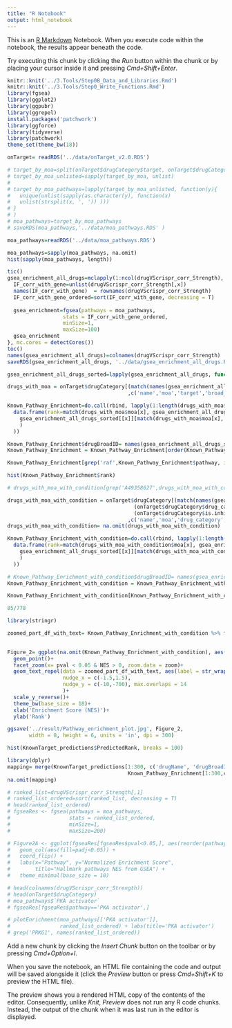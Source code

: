 ```yaml
---
title: "R Notebook"
output: html_notebook
---
```


This is an [R Markdown](http://rmarkdown.rstudio.com) Notebook. When you execute code within the notebook, the results appear beneath the code. 

Try executing this chunk by clicking the *Run* button within the chunk or by placing your cursor inside it and pressing *Cmd+Shift+Enter*. 
<!-- Identify Targets at pathway level -->
<!-- Load needed libraries, functions and data -->
```r
knitr::knit('../3.Tools/Step0B_Data_and_Libraries.Rmd')
knitr::knit('../3.Tools/Step0_Write_Functions.Rmd')
library(fgsea)
library(ggplot2)
library(ggpubr)
library(ggrepel)
install.packages('patchwork')
library(ggforce)
library(tidyverse)
library(patchwork)
theme_set(theme_bw(18))

onTarget= readRDS('../data/onTarget_v2.0.RDS')
```
<!-- MOA pathway annotation -->
```r
# target_by_moa=split(onTarget$drugCategory$target, onTarget$drugCategory$moa)
# target_by_moa_unlisted=sapply(target_by_moa, unlist)
# 
# target_by_moa_pathways=lapply(target_by_moa_unlisted, function(y){
#   unique(unlist(sapply(as.character(y), function(x)
#   unlist(strsplit(x, ', ')) )))
# }
# )
# moa_pathways=target_by_moa_pathways
# saveRDS(moa_pathways,'../data/moa_pathways.RDS' )
```
<!-- Load pathway annotation data and perform the needed preprocessing -->
```r
moa_pathways=readRDS('../data/moa_pathways.RDS')

moa_pathways=sapply(moa_pathways, na.omit)
hist(sapply(moa_pathways, length))
```
<!-- Run gene enrichment (this will take some time, ~20 mins) -->
```r
tic()
gsea_enrichment_all_drugs=mclapply(1:ncol(drugVScrispr_corr_Strength), function(x) {
  IF_corr_with_gene=unlist(drugVScrispr_corr_Strength[,x])
  names(IF_corr_with_gene)  = rownames(drugVScrispr_corr_Strength)
  IF_corr_with_gene_ordered=sort(IF_corr_with_gene, decreasing = T)
  
  gsea_enrichment=fgsea(pathways = moa_pathways,
                  stats = IF_corr_with_gene_ordered,
                  minSize=1,
                  maxSize=100)
  gsea_enrichment
}, mc.cores = detectCores())
toc()
names(gsea_enrichment_all_drugs)=colnames(drugVScrispr_corr_Strength)
saveRDS(gsea_enrichment_all_drugs, '../data/gsea_enrichment_all_drugs.RDS')

```

```r
gsea_enrichment_all_drugs_sorted=lapply(gsea_enrichment_all_drugs, function(x) x[order(x$NES, decreasing = T),] )

drugs_with_moa = onTarget$drugCategory[(match(names(gsea_enrichment_all_drugs_sorted), onTarget$drugCategory$broad_id_trimmed))
                                       ,c('name','moa','target','broad_id_trimmed')]

Known_Pathway_Enrichment=do.call(rbind, lapply(1:length(drugs_with_moa$moa), function(x)
  data.frame(rank=match(drugs_with_moa$moa[x], gsea_enrichment_all_drugs_sorted[[x]]$pathway),
    gsea_enrichment_all_drugs_sorted[[x]][match(drugs_with_moa$moa[x], gsea_enrichment_all_drugs_sorted[[x]]$pathway),]
    )
  ))

Known_Pathway_Enrichment$drugBroadID= names(gsea_enrichment_all_drugs_sorted)
Known_Pathway_Enrichment = Known_Pathway_Enrichment[order(Known_Pathway_Enrichment$rank, decreasing = F),]

Known_Pathway_Enrichment[grep('raf',Known_Pathway_Enrichment$pathway, ignore.case = T), ]

hist(Known_Pathway_Enrichment$rank)
```
```r
# drugs_with_moa_with_condition[grep('A49358627',drugs_with_moa_with_condition$broad_id_trimmed),]

drugs_with_moa_with_condition = onTarget$drugCategory[(match(names(gsea_enrichment_all_drugs_sorted), onTarget$drugCategory$broad_id_trimmed)) &
                                         (onTarget$drugCategory$drug_category == 'targeted cancer') &
                                         (onTarget$drugCategory$is.inhibitor == 'TRUE')
                                       ,c('name','moa','drug_category','target','broad_id_trimmed','is.inhibitor')]
drugs_with_moa_with_condition= na.omit(drugs_with_moa_with_condition)

Known_Pathway_Enrichment_with_condition=do.call(rbind, lapply(1:length(drugs_with_moa_with_condition$moa), function(x)
  data.frame(rank=match(drugs_with_moa_with_condition$moa[x], gsea_enrichment_all_drugs_sorted[[x]]$pathway),
    gsea_enrichment_all_drugs_sorted[[x]][match(drugs_with_moa_with_condition$moa[x], gsea_enrichment_all_drugs_sorted[[x]]$pathway),]
    )
  ))

# Known_Pathway_Enrichment_with_condition$drugBroadID= names(gsea_enrichment_all_drugs_sorted)
Known_Pathway_Enrichment_with_condition = Known_Pathway_Enrichment_with_condition[order(Known_Pathway_Enrichment_with_condition$rank, decreasing = F),]

Known_Pathway_Enrichment_with_condition[Known_Pathway_Enrichment_with_condition$rank <100,]

85/778
```

```r

library(stringr)

zoomed_part_df_with_text= Known_Pathway_Enrichment_with_condition %>% filter(pval < 0.05 & NES > 0) %>% mutate( zoom = TRUE)
    

Figure_2= ggplot(na.omit(Known_Pathway_Enrichment_with_condition), aes(y= rank, x= NES, color= pval <0.05))+
  geom_point()+
  facet_zoom(x= pval < 0.05 & NES > 0, zoom.data = zoom)+
  geom_text_repel(data = zoomed_part_df_with_text, aes(label = str_wrap(pathway, 30)),
                  nudge_x = c(-1.5,1.5),
                  nudge_y = c(-10,-700), max.overlaps = 14
                  )+
  scale_y_reverse()+
  theme_bw(base_size = 18)+
  xlab('Enrichment Score (NES)')+
  ylab('Rank')

ggsave('../result/Pathway_enrichment_plot.jpg', Figure_2,
       width = 8, height = 6, units = 'in', dpi = 300)
```



```r
hist(KnownTarget_predictions$PredictedRank, breaks = 100)
```

```r
library(dplyr)
mapping= merge(KnownTarget_predictions[1:300, c('drugName', 'drugBroadID')], 
                                       Known_Pathway_Enrichment[1:300,c('pathway','rank', 'drugBroadID')], by= 'drugBroadID')
na.omit(mapping)
```




<!-- Test example -->
```r
# ranked_list=drugVScrispr_corr_Strength[,1]
# ranked_list_ordered=sort(ranked_list, decreasing = T)
# head(ranked_list_ordered)
# fgseaRes <- fgsea(pathways = moa_pathways,
#                   stats = ranked_list_ordered,
#                   minSize=1,
#                   maxSize=200)
```

```r
# Figure2A <- ggplot(fgseaRes[fgseaRes$pval<0.05,], aes(reorder(pathway, NES), NES)) +
#   geom_col(aes(fill=padj<0.05)) +
#   coord_flip() +
#   labs(x="Pathway", y="Normalized Enrichment Score",
#        title="Hallmark pathways NES from GSEA") +
#   theme_minimal(base_size = 10)
```

```r
# head(colnames(drugVScrispr_corr_Strength))
# head(onTarget$drugCategory)
# moa_pathways$`PKA activator`
# fgseaRes[fgseaRes$pathway=='PKA activator',]
```

```r
# plotEnrichment(moa_pathways[['PKA activator']],
#                ranked_list_ordered) + labs(title='PKA activator')
# grep('PRKG1', names(ranked_list_ordered))
```



Add a new chunk by clicking the *Insert Chunk* button on the toolbar or by pressing *Cmd+Option+I*.

When you save the notebook, an HTML file containing the code and output will be saved alongside it (click the *Preview* button or press *Cmd+Shift+K* to preview the HTML file). 

The preview shows you a rendered HTML copy of the contents of the editor. Consequently, unlike *Knit*, *Preview* does not run any R code chunks. Instead, the output of the chunk when it was last run in the editor is displayed.

